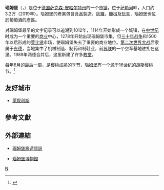 {{expand|time=2014-09-07T14:29:13+00:00}}
{{for|黑森州的瑙姆堡|瑙姆堡 (黑森)}}
{{noteTA|G1=德国地名|G2=Landkreis|G3=单位}}
{{Infobox Germany municipality
|Landkreis      = [[布尔根兰县|布尔根兰县]]
}}
'''瑙姆堡'''（{{lang-de|Naumburg}}，{{IPA-de|ˈnaʊmbʊɐ̯k|-|De-Naumburg.ogg}}）是位于[[德国|德国]][[萨克森-安哈尔特州|萨克森-安哈尔特州]]的一个[[市镇_(德国)|市镇]]，位于[[萨勒河|萨勒河]]畔，人口约3.2万（2019年）。瑙姆堡的產業包含食品製造，[[紡織|紡織]]，[[機械|機械]]及[[玩具|玩具]]，瑙姆堡也位於葡萄酒的產區。

对瑙姆堡最早的文字记录可以追溯到1012年，1114年开始形成一个城镇，在[[中世纪|中世纪]]时成为一个重要的[[商业|商业]]中心，1278年开始出现瑙姆堡市集，但[[三十年战争|三十年战争]]和1500年以后形成的[[莱比锡|莱比锡]]市场，使瑙姆堡失去了重要的商业地位。[[第二次世界大战|第二次世界大战]]后隶属于[[东德|东德]]，当地集中了机械制造、制药和制鞋业，前[[苏联|苏联]]的一个空军基地驻扎在这里。1989年两德合并后，这里新建了许多[[教堂|教堂]]。

每年6月的最后一周，是[[樱桃|樱桃]]成熟的季节，瑙姆堡有一个源于16世纪的[[胡斯派|胡斯]]樱桃节。<ref>{{cite wikisource |1911 Encyclopædia Britannica/Naumburg}}</ref>

==友好城市==
* {{FRA}} [[莱叙利斯|莱叙利斯]]

==參考文獻==
{{reflist}}

== 外部連結 ==
{{commons|Naumburg (Saale)}}
* {{en}}[https://web.archive.org/web/20090207140840/http://naumburg-tourismus.de/Naumburg2003/web/en/tourismus/tourismus.php  瑙姆堡旅遊資訊]
* {{de}}[http://www.museumnaumburg.de/ 瑙姆堡博物館] {{Wayback|url=http://www.museumnaumburg.de/ |date=20201026020804 }}



{{Authority control}}
[[Category:萨克森-安哈尔特州市镇|N]]